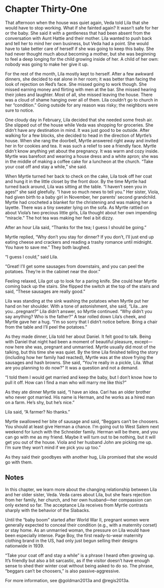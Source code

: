 # Chapter Thirty-One

That afternoon when the house was quiet again, Veda told Lila that she would have to stop working. What if she fainted again? It wasn't safe for her or the baby. She said it with a gentleness that had been absent from the conversation with Aunt Hattie and their mother. Lila wanted to push back and tell her to mind her own business, but Veda had a point. She would have to take better care of herself if she was going to keep this baby. She had never thought much about becoming a mother, but she was beginning to feel a deep longing for the child growing inside of her. A child of her own: nobody was going to make her give it up.  

For the rest of the month, Lila mostly kept to herself. After a few awkward dinners, she decided to eat alone in her room; it was better than facing the look of rejection on Red's face. She missed going to work though. She missed earning money and flirting with men at the bar. She missed hearing their jokes and laughter. Most of all, she missed leaving the house. There was a cloud of shame hanging over all of them. Lila couldn't go to church in her "condition." Going outside for any reason was risky; the neighbors were sure to notice.  

One cloudy day in February, Lila decided that she needed some fresh air. She slipped out of the house while Veda was shopping for groceries. She didn't have any destination in mind. It was just good to be outside. After walking for a few blocks, she decided to head in the direction of Myrtle's house. When she rang the doorbell, Myrtle answered right away and invited her in for cookies and tea. It was such a relief to see a friendly face. Myrtle didn't know anything yet about the pregnancy. It was warm and cozy inside. Myrtle was barefoot and wearing a house dress and a white apron; she was in the middle of making a coffee cake for a luncheon at the church. "Take your coat off and stay a while," she said.   

When Myrtle turned her back to check on the cake, Lila took off her coat and hung it in the little closet by the front door. By the time Myrtle had turned back around, Lila was sitting at the table. "I haven't seen you in ages!" she said gleefully. "I have so much news to tell you." Her sister, Viola, had given birth to a baby girl in November, her parents' second grandchild. Myrtle had crocheted a blanket for the christening and was making her a layette. There was a tiny sweater lying on the sofa. As Myrtle rattled on about Viola's two precious little girls, Lila thought about her own impending "miracle." The hot tea was making her feel a bit dizzy.  

After an hour Lila said, "Thanks for the tea; I guess I should be going." 

Myrtle replied, "Why don't you stay for dinner? If you don't, I'll just end up eating cheese and crackers and reading a trashy romance until midnight. You have to save me." They both laughed. 

"I guess I could," said Lila. 

"Great! I'll get some sausages from downstairs, and you can peel the potatoes. They're in the cabinet near the door." 

Feeling relaxed, Lila got up to look for a paring knife. She could hear Myrtle coming back up the stairs. She flipped the switch at the top of the stairs and said, "These sausages are really good." 

Lila was standing at the sink washing the potatoes when Myrtle put her hand on her shoulder. With a tone of astonishment, she said, "Lila&hellip;are you&hellip;pregnant?" Lila didn't answer, so Myrtle continued. "Why didn't you say anything? Who is the father?" A tear rolled down Lila's cheek, and Myrtle gave her a hug. "I'm so sorry that I didn't notice before. Bring a chair from the table and I'll peel the potatoes."  

As they made dinner, Lila told her about Daniel. It felt good to talk. Being with Daniel that night had been a moment of beautiful pleasure, except---now here she was, pregnant and unmarried. Myrtle usually did most of the talking, but this time she was quiet. By the time Lila finished telling the story (including how her family had reacted), Myrtle was at the stove frying the sausages and hash browns. She said, "You're really in a pickle, Lila. What are you planning to do now?" It was a question and not a demand. 

"I told them I would get married and keep the baby, but I don't know how to pull it off. How can I find a man who will marry me like this?"  

As they ate dinner Myrtle said, "I have an idea. Carl has an older brother who never got married. His name is Herman, and he works as a hired man on a farm. He's shy, but he's nice." 

Lila said, "A farmer? No thanks." 

Myrtle swallowed her bite of sausage and said, "Beggars can't be choosers. You should at least give Herman a chance. I'm going out to West Salem next weekend for lunch with the Schneider family. Herman will be there, and you can go with me as my friend. Maybe it will turn out to be nothing, but it will get you out of the house. Viola and her husband John are picking me up. I'm sure they won't mind if we pick you up too." 

As they said their goodbyes with another hug, Lila promised that she would go with them.

## Notes

In this chapter, we learn more about the changing relationship between Lila and her older sister, Veda. Veda cares about Lila, but she fears rejection from her family, her church, and her own husband---her compassion can only extend so far. The acceptance Lila receives from Myrtle contrasts sharply with the behavior of the Slabacks.  

Until the "baby boom" started after World War II, pregnant women were generally expected to conceal their condition (e.g., with a maternity corset) or stay home. As an unmarried woman, the pressure on Lila would have been especially intense. Page Boy, the first ready-to-wear maternity clothing brand in the US, had only just begun selling their designs nationwide in 1939.  

"Take your coat off and stay a while" is a phrase I heard often growing up. It's friendly but also a bit sarcastic, as if the visitor doesn't have enough sense to shed their winter coat without being asked to do so. The phrase, "beggars can't be choosers," is also passive-aggressive.

For more information, see @goldman2013a and @regis2013a.  